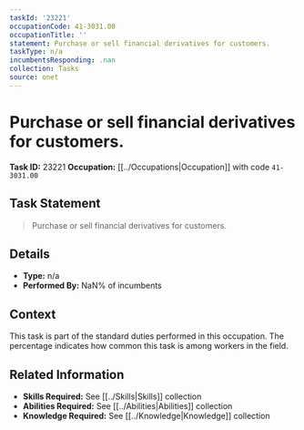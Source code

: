 ```yaml
---
taskId: '23221'
occupationCode: 41-3031.00
occupationTitle: ''
statement: Purchase or sell financial derivatives for customers.
taskType: n/a
incumbentsResponding: .nan
collection: Tasks
source: onet
---
```

# Purchase or sell financial derivatives for customers.

**Task ID:** 23221
**Occupation:** [[../Occupations|Occupation]] with code `41-3031.00`

## Task Statement

> Purchase or sell financial derivatives for customers.

## Details

- **Type:** n/a
- **Performed By:** NaN% of incumbents

## Context

This task is part of the standard duties performed in this occupation. The percentage indicates how common this task is among workers in the field.

## Related Information

- **Skills Required:** See [[../Skills|Skills]] collection
- **Abilities Required:** See [[../Abilities|Abilities]] collection
- **Knowledge Required:** See [[../Knowledge|Knowledge]] collection
